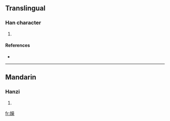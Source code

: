 ==Translingual==

===Han character===
{{Han char|rn=38|rad=女|as=14|sn=17|four=|canj=女火火木 (VFFD)}}

# {{defn|Han|sort=女14}}

====References====
* {{Han ref|kx=0272.430|dkj=06820|hdz=21087.160|uh=5B2B|ud=23339}}

----

==Mandarin==

===Hanzi===
{{cmn-hanzi|pin=[[yōng]] ([[yong1]]), [[róng]], ([[rong2]])|wg=<sup>g</sup>}}

# {{defn|Mandarin|sort=女14}}

[[fr:嬫]]